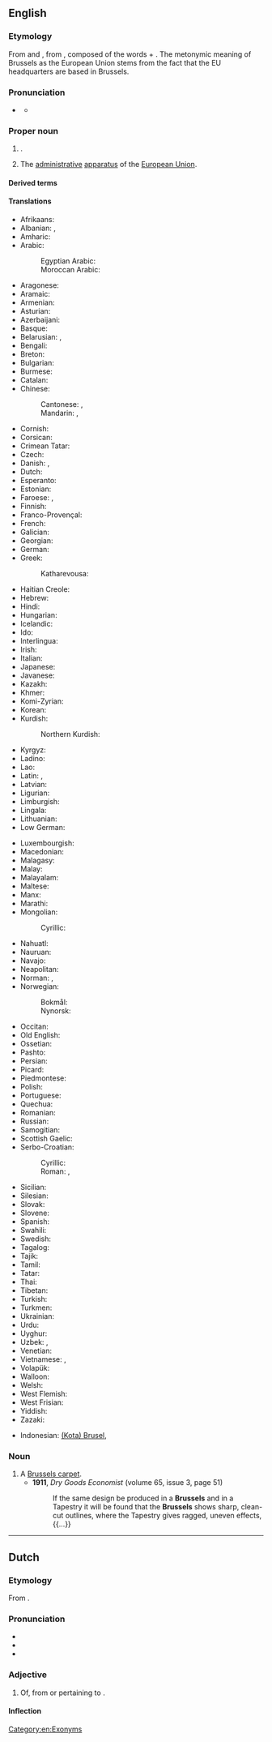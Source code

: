 ==English==
{{wikipedia}}

===Etymology===
From {{bor|en|nl|Brussel}} and {{bor|en|fr|Bruxelles}}, from {{der|en|gem-pro|-}}, composed of the words {{m|gmw-pro|*brōk|t=marsh}} + {{m|gmw-pro|*sali|t=building, room}}. The metonymic meaning of Brussels as the European Union stems from the fact that the EU headquarters are based in Brussels.

===Pronunciation===
* {{a|UK|US}} {{IPA|en|/ˈbɹʌsəlz/}}
** {{audio|en|LL-Q1860 (eng)-Vealhurl-Brussels.wav|Audio (UK)}}

===Proper noun===
{{en-proper noun}}

# {{place|en|capital city|c/Belgium}}.
# {{lb|en|metonym}} The [[administrative]] [[apparatus]] of the [[European Union]].

====Derived terms====
{{col4|en
|Brussels carpet
|Brussels ground
|Brussels lace
|Brussels net
|Brussels point
|Brussels sprout
|Brussels wire ground
}}

====Translations====
{{trans-top|capital of Belgium}}
* Afrikaans: {{t|af|Brussel}}
* Albanian: {{t+|sq|Brukseli|m}}, {{t|sq|Bruksel|m}} {{qualifier|indefinite}}
* Amharic: {{t|am|ብሩክሴል}}
* Arabic: {{t|ar|بْرُوكْسِل|f}}
*: Egyptian Arabic: {{t|arz|بروكسيل}}
*: Moroccan Arabic: {{t|ary|بركسل|tr=braksal}}
* Aragonese: {{t|an|Bruselas}}
* Aramaic: {{t|arc|ܒܪܘܟܣܠ|tr=brwksel}}
* Armenian: {{t+|hy|Բրյուսել}}
* Asturian: {{t|ast|Bruseles}}
* Azerbaijani: {{t+|az|Brüssel}}
* Basque: {{t+|eu|Brusela}}
* Belarusian: {{t|be|Брусе́ль|m}}, {{t|be|Брусэ́ль|m}} {{qualifier|Taraškievica}}
* Bengali: {{t|bn|ব্রাসেল্‌স}}
* Breton: {{t|br|Brusel}}
* Bulgarian: {{t+|bg|Брю́ксел|m}}
* Burmese: {{t|my|[[ဘရပ်ဆဲလ်]][[မြို့]]}}
* Catalan: {{t+|ca|Brussel·les}}
* Chinese:
*: Cantonese: {{t|yue|布魯塞爾}}, {{t|yue|布鲁塞尔|tr=bou3 lou5 coi3 ji5}}
*: Mandarin: {{t+|cmn|布魯塞爾}}, {{t+|cmn|布鲁塞尔|tr=Bùlǔsài'ěr}}
* Cornish: {{t|kw|Brusselas}}
* Corsican: {{t|co|Bruxelles|f}}
* Crimean Tatar: {{t|crh|Brüksel}}
* Czech: {{t+|cs|Brusel|m}}
* Danish: {{t+|da|Bruxelles}}, {{t|da|Bryssel}} {{qualifier|uncommon}}
* Dutch: {{t+|nl|Brussel|n}}
* Esperanto: {{t+|eo|Bruselo}}
* Estonian: {{t+|et|Brüssel}}
* Faroese: {{t|fo|Brussel}}, {{t|fo|Brússel}}
* Finnish: {{t+|fi|Bryssel}}
* Franco-Provençal: {{t|frp|Brussèles}}
* French: {{t+|fr|Bruxelles|f}}
* Galician: {{t+|gl|Bruxelas}}
* Georgian: {{t|ka|ბრიუსელი}}
* German: {{t+|de|Brüssel|n}}
* Greek: {{t+|el|Βρυξέλλες|f}}
*: Katharevousa: {{t|el|Βρυξέλλαι|f}}
* Haitian Creole: {{t|ht|Briksèl}}
* Hebrew: {{t|he|בְּרִיסֶל|f|tr=brisel}}
* Hindi: {{t|hi|ब्रुसेल्स|m}}
* Hungarian: {{t+|hu|Brüsszel}}
* Icelandic: {{t+|is|Brussel|f}}
* Ido: {{t|io|Bruxel}}
* Interlingua: {{t|ia|Brussel}}
* Irish: {{t+|ga|Bruiséil|f|alt=an Bhruiséil}}
* Italian: {{t|it|Bruxelles|f}}
* Japanese: {{t|ja|ブリュッセル|tr=Buryusseru}}
* Javanese: {{t|jv|Brussel}}
* Kazakh: {{t|kk|Брюссель}}
* Khmer: {{t+|km|ព្រុចសែល}}
* Komi-Zyrian: {{t|kpv|Брюссель}}
* Korean: {{t+|ko|^브뤼셀}}
* Kurdish:
*: Northern Kurdish: {{t+|kmr|Bruksel}}
* Kyrgyz: {{t|ky|Брюссель}}
* Ladino: {{t|lad|Bruselas}}
* Lao: {{t|lo|ບັສເຊລລ໌}}
* Latin: {{t|la|Brosella|f}} {{q|Late Latin}}, {{t|la|Bruxellae|f-p}} {{q|New Latin}}
* Latvian: {{t|lv|Brisele|f}}
* Ligurian: {{t|lij|Bruxelles}}
* Limburgish: {{t|li|Brussel}}
* Lingala: {{t|ln|Bruxelles}}
* Lithuanian: {{t|lt|Briuselis|m}}
* Low German: {{t|nds|Brüssel}}
{{trans-mid}}
* Luxembourgish: {{t+|lb|Bréissel}}
* Macedonian: {{t|mk|Брисел|m}}
* Malagasy: {{t|mg|Brussel}}
* Malay: {{t|ms|Brussels}}
* Malayalam: {{t|ml|ബ്രസല്‍സ്}}
* Maltese: {{t|mt|Brussel}}
* Manx: {{t|gv|Yn Vrussyl}}
* Marathi: {{t|mr|ब्रसेल्स}}
* Mongolian:
*: Cyrillic: {{t|mn|Брюссель}}
* Nahuatl: {{t|nah|Bruxelah}}
* Nauruan: {{t|na|Brussels}}
* Navajo: {{t|nv|Bwasel}}
* Neapolitan: {{t|nap|Bruxelles}}
* Norman: {{t|nrf|Bruxelles|f}}, {{t|nrf|Brusselle}}
* Norwegian:
*: Bokmål: {{t+|nb|Brussel}}
*: Nynorsk: {{t|nn|Brussel}}
* Occitan: {{t|oc|Brussèlas}}
* Old English: {{t|ang|Brysel}}
* Ossetian: {{t|os|Брюссель}}
* Pashto: {{t|ps|بروکسل|m|tr=bruksél}}
* Persian: {{t+|fa|بروکسل|tr=bruksel}}
* Picard: {{t|pcd|Brusselle|f}}
* Piedmontese: {{t|pms|Brussel}}
* Polish: {{t+|pl|Bruksela|f}}
* Portuguese: {{t+|pt|Bruxelas}}
* Quechua: {{t|qu|Brussel}}
* Romanian: {{t+|ro|Bruxelles}}
* Russian: {{t+|ru|Брюссе́ль|m}}
* Samogitian: {{t|sgs|Briuselis}}
* Scottish Gaelic: {{t|gd|Bruiseal|f|alt=A' Bhruiseal}}
* Serbo-Croatian:
*: Cyrillic: {{t|sh|Брѝсел|m}}
*: Roman: {{t|sh|Brìsel|m}}, {{t|sh|Bruxelles|m}} {{qualifier|Croatia}}
* Sicilian: {{t|scn|Bruxelles}}
* Silesian: {{t|szl|Bruksela}}
* Slovak: {{t|sk|Brusel|m}}
* Slovene: {{t+|sl|Brúselj|m}}
* Spanish: {{t+|es|Bruselas|f}}
* Swahili: {{t|sw|Brussels}}
* Swedish: {{t+|sv|Bryssel|n}}
* Tagalog: {{t|tl|Bruselas}}
* Tajik: {{t|tg|Брюссел}}
* Tamil: {{t|ta|பிரசல்ஸ்}}
* Tatar: {{t|tt|Брюссель}}
* Thai: {{t|th|บรัสเซลส์}}
* Tibetan: {{t|bo|པུའུ་ལུའུ་སེར}}
* Turkish: {{t+|tr|Brüksel}}
* Turkmen: {{t|tk|Brýussel}}
* Ukrainian: {{t|uk|Брюссе́ль|m}}
* Urdu: {{t|ur|برسلز|m|tr=brusels}}
* Uyghur: {{t|ug|بريۇسسېل}}
* Uzbek: {{t|uz|Brussel}}, {{t|uz|Bryussel}}
* Venetian: {{t|vec|Borseła}}
* Vietnamese: {{t|vi|Bức San}}, {{t|vi|Brúc-xen}}
* Volapük: {{t|vo|Brussel}}
* Walloon: {{t+|wa|Brussele|f}}
* Welsh: {{t|cy|Brwsel}}
* West Flemish: {{t-check|vls|Brussel}}
* West Frisian: {{t|fy|Brussel|n}}
* Yiddish: {{t|yi|בריסל|n}}
* Zazaki: {{qualifier|Southern Zazaki}} {{t|zza|Bruksel}}
{{trans-bottom}}

{{checktrans-top}}
* Indonesian: [[(Kota) Brusel]], {{t-check|id|Brussel}}
{{trans-mid}}
{{trans-bottom}}

===Noun===
{{en-noun|Brussels}}

# A [[Brussels carpet]].
#* '''1911''', ''Dry Goods Economist'' (volume 65, issue 3, page 51)
#*: If the same design be produced in a '''Brussels''' and in a Tapestry it will be found that the '''Brussels''' shows sharp, clean-cut outlines, where the Tapestry gives ragged, uneven effects, {{...}}

[[Category:en:Exonyms]]

----

==Dutch==

===Etymology===
From {{suf|nl|Brussel|s}}.

===Pronunciation===
* {{IPA|nl|/ˈbrʏ.səls/}}
* {{audio|nl|Nl-Brussels.ogg|Audio}}
* {{hyphenation|nl|Brus|sels}}

===Adjective===
{{nl-adj|-}}

# Of, from or pertaining to {{l|en|Brussels}}.

====Inflection====
{{nl-decl-adj||-}}